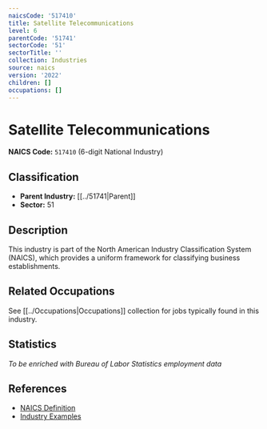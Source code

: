```yaml
---
naicsCode: '517410'
title: Satellite Telecommunications
level: 6
parentCode: '51741'
sectorCode: '51'
sectorTitle: ''
collection: Industries
source: naics
version: '2022'
children: []
occupations: []
---
```

# Satellite Telecommunications

**NAICS Code:** `517410` (6-digit National Industry)

## Classification

- **Parent Industry:** [[../51741|Parent]]
- **Sector:** 51

## Description

This industry is part of the North American Industry Classification System (NAICS), which provides a uniform framework for classifying business establishments.

## Related Occupations

See [[../Occupations|Occupations]] collection for jobs typically found in this industry.

## Statistics

*To be enriched with Bureau of Labor Statistics employment data*

## References

- [NAICS Definition](https://www.census.gov/naics/)
- [Industry Examples](https://www.census.gov/naics/2022NAICS/)
